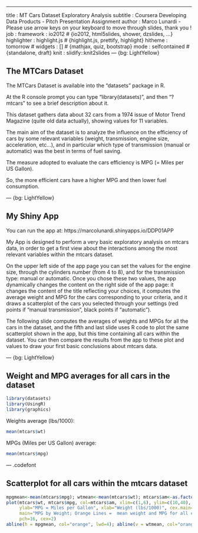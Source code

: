 ---
title       : MT Cars Dataset Exploratory Analysis
subtitle    : Coursera Developing Data Products - Pitch Presentation Assignment
author      : Marco Lunardi  -  Please use arrow keys on your keyboard to move through slides, thank you !
job         : 
framework   : io2012        # {io2012, html5slides, shower, dzslides, ...}
highlighter : highlight.js  # {highlight.js, prettify, highlight}
hitheme     : tomorrow      # 
widgets     : []            # {mathjax, quiz, bootstrap}
mode        : selfcontained # {standalone, draft}
knit        : slidify::knit2slides
--- {bg: LightYellow}

## The MTCars Dataset

The MTCars Dataset is available into the "datasets" package in R.

At the R console prompt you can type "library(datasets)", and then "? mtcars" to see a brief description about it.

This dataset gathers data about 32 cars from a 1974 issue of Motor Trend Magazine (quite old data actually), showing values for 11 variables.

The main aim of the dataset is to analyze the influence on the efficiency of cars by some relevant variables (weight, transmission, engine size, acceleration, etc...),
and in particular which type of transmission (manual or automatic) was the best in terms of fuel saving.

The measure adopted to evaluate the cars efficiency is MPG (= Miles per US Gallon).

So, the more efficient cars have a higher MPG and then lower fuel consumption.


--- {bg: LightYellow}

## My Shiny App

You can run the app at: https://marcolunardi.shinyapps.io/DDP01APP

My App is designed to perform a very basic exploratory analysis on mtcars data, in order to get a first view
about the interactions among the most relevant variables within the mtcars dataset.

On the upper left side of the app page you can set the values for the engine size, through the cylinders number (from 4 to 8), and for the transmission type: manual or automatic.
Once you chose these two values, the app dynamically changes the content on the right side of the app page:
it changes the content of the title reflecting your choices, it computes the average weight and MPG for the cars corresponding to your criteria, and it draws a scatterplot of the cars you selected through your settings (red points if "manual transmission", black points if "automatic").

The following slide computes the averages of weights and MPGs for all the cars in the dataset, and the fifth and last slide uses R code to plot the same scatterplot shown in the app, but this time containing all cars within the dataset. You can then compare the results from the app to these plot and values to draw your first basic conclusions about mtcars data.

--- {bg: LightYellow}

## Weight and MPG averages for all cars in the dataset

```r
library(datasets)
library(UsingR)
library(graphics)
```

Weights average (lbs/1000):
```r
mean(mtcars$wt)
```

MPGs (Miles per US Gallon) average:
```r
mean(mtcars$mpg)
```

--- .codefont

## Scatterplot for all cars within the mtcars dataset

```r
mpgmean<-mean(mtcars$mpg); wtmean<-mean(mtcars$wt); mtcars$am<-as.factor(mtcars$am)
plot(mtcars$wt, mtcars$mpg, col=mtcars$am, xlim=c(1,6), ylim=c(10,40), 
     ylab="MPG = Miles per Gallon", xlab="Weight (lbs/1000)", cex.main=1,
     main="MPG by Weight; Orange Lines =  mean weight and MPG for all cars",
     pch=16, cex=2)
abline(h = mpgmean, col="orange", lwd=4); abline(v = wtmean, col="orange", lwd=4)
```

